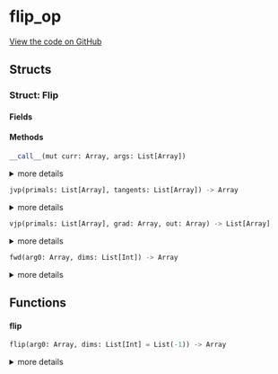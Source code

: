 # flip_op



[View the code on GitHub](https://github.com/endia-ai/Endia/tree/nightly/endia/functional/spacial_ops/flip_op.mojo)

## Structs

### Struct: Flip





#### Fields

#### Methods

```python
__call__(mut curr: Array, args: List[Array])
```

<details>
<summary>more details</summary>

###### Args

- ``curr``: ``Array``
  

- ``args``: ``List[Array]``
  


</details>

```python
jvp(primals: List[Array], tangents: List[Array]) -> Array
```

<details>
<summary>more details</summary>

###### Args

- ``primals``: ``List[Array]``
  

- ``tangents``: ``List[Array]``
  

###### Returns
- ``Array`` - 


</details>

```python
vjp(primals: List[Array], grad: Array, out: Array) -> List[Array]
```

<details>
<summary>more details</summary>

###### Args

- ``primals``: ``List[Array]``
  

- ``grad``: ``Array``
  

- ``out``: ``Array``
  

###### Returns
- ``List[Array]`` - 


</details>

```python
fwd(arg0: Array, dims: List[Int]) -> Array
```

<details>
<summary>more details</summary>

###### Args

- ``arg0``: ``Array``
  

- ``dims``: ``List[Int]``
  

###### Returns
- ``Array`` - 


</details>

## Functions

#### **flip**

```python
flip(arg0: Array, dims: List[Int] = List(-1)) -> Array
```

<details>
<summary>more details</summary>

###### Args

- ``arg0``: ``Array``
  

- ``dims``: ``List[Int]`` (default: ``List(-1)``)
  

###### Returns
- ``Array`` - 


</details>

